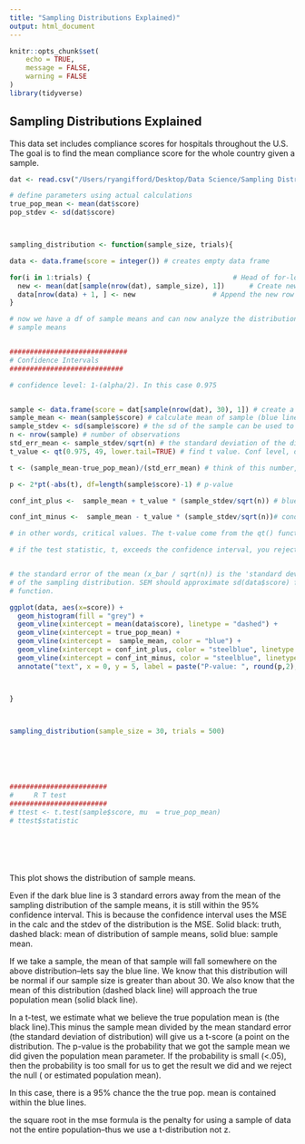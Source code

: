 ```yaml
---
title: "Sampling Distributions Explained)"
output: html_document
---
```


```r
knitr::opts_chunk$set(
	echo = TRUE,
	message = FALSE,
	warning = FALSE
)
library(tidyverse)
```

## Sampling Distributions Explained

This data set includes compliance scores for hospitals throughout the U.S.
The goal is to find the mean compliance score for the whole country given a sample.

```r


dat <- read.csv("/Users/ryangifford/Desktop/Data Science/Sampling Distributions/compliance_scores.csv") # read in the data

# define parameters using actual calculations
true_pop_mean <- mean(dat$score)
pop_stdev <- sd(dat$score)



sampling_distribution <- function(sample_size, trials){

data <- data.frame(score = integer()) # creates empty data frame

for(i in 1:trials) {                                   # Head of for-loop
  new <- mean(dat[sample(nrow(dat), sample_size), 1])      # Create new row (a sample mean)
  data[nrow(data) + 1, ] <- new                   # Append the new row to existing df
}

# now we have a df of sample means and can now analyze the distribution of the 
# sample means


#############################
# Confidence Intervals
############################

# confidence level: 1-(alpha/2). In this case 0.975


sample <- data.frame(score = dat[sample(nrow(dat), 30), 1]) # create a sample 
sample_mean <- mean(sample$score) # calculate mean of sample (blue line)
sample_stdev <- sd(sample$score) # the sd of the sample can be used to estimate sigma
n <- nrow(sample) # number of observations
std_err_mean <- sample_stdev/sqrt(n) # the standard deviation of the distribution of sample means
t_value <- qt(0.975, 49, lower.tail=TRUE) # find t value. Conf level, degrees of freedom. If this was a normal distribution, the z-score would be 1.96. In other words, 95% of the data would be found within the mean plus/minus 1.96 stdevs.As the degrees of freedom increase, the tails get fatter.

t <- (sample_mean-true_pop_mean)/(std_err_mean) # think of this number, test stat, as the number of standard errors away from the sample mean

p <- 2*pt(-abs(t), df=length(sample$score)-1) # p-value

conf_int_plus <-  sample_mean + t_value * (sample_stdev/sqrt(n)) # blue dashed line

conf_int_minus <-  sample_mean - t_value * (sample_stdev/sqrt(n))# cond int. or 

# in other words, critical values. The t-value come from the qt() function. 

# if the test statistic, t, exceeds the confidence interval, you reject null


# the standard error of the mean (x_bar / sqrt(n)) is the 'standard deviation'
# of the sampling distribution. SEM should approximate sd(data$score) from above
# function. 

ggplot(data, aes(x=score)) + 
  geom_histogram(fill = "grey") + 
  geom_vline(xintercept = mean(data$score), linetype = "dashed") + 
  geom_vline(xintercept = true_pop_mean) +
  geom_vline(xintercept =  sample_mean, color = "blue") +
  geom_vline(xintercept = conf_int_plus, color = "steelblue", linetype = "dashed") + 
  geom_vline(xintercept = conf_int_minus, color = "steelblue", linetype = "dashed") +
  annotate("text", x = 0, y = 5, label = paste("P-value: ", round(p,2), sep = ""))



}



sampling_distribution(sample_size = 30, trials = 500)






########################
#     R T test
########################
# ttest <- t.test(sample$score, mu  = true_pop_mean)
# ttest$statistic







```

This plot shows the distribution of sample means. 

Even if the dark blue line is 3 standard errors away from the mean of the
sampling distribution of the sample means, it is still within the 95%
confidence interval. This is because the confidence interval uses the
MSE in the calc and the stdev of the distribution is the MSE. Solid black:
truth, dashed black: mean of distribution of sample means, solid blue:
sample mean.


If we take a sample, the mean of that sample will fall somewhere on the above distribution--lets say the blue line. We know that this distribution will be normal if our sample size is greater than about 30. We also know that the mean of this distribution (dashed black line) will approach the true population mean (solid black line). 

In a t-test, we estimate what we believe the true population mean is (the black line).This minus the sample mean divided by the mean standard error (the standard deviation of distribution) will give us a t-score (a point on the distribution. The p-value is the probability that we got the sample mean we did given the population mean parameter. If the probability is small (<.05), then the probability is too small for us to get the result we did and we reject the null ( or estimated population mean).

In this case, there is a 95% chance the the true pop. mean is contained within the blue lines. 

the square root in the mse formula is the penalty for using a sample of data not the entire population--thus we use a t-distribution not z. 
